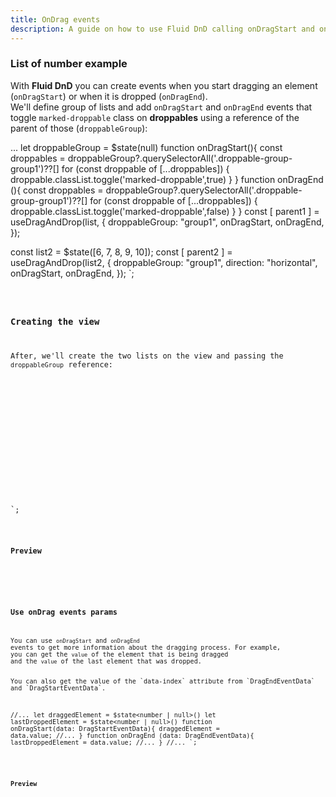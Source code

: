 ```yaml
---
title: OnDrag events
description: A guide on how to use Fluid DnD calling onDragStart and onDragEnd events.
---
```



### List of number example

With **Fluid DnD** you can create events when you start dragging an element (`onDragStart`) or when it is dropped (`onDragEnd`).\
We'll define group of lists and add `onDragStart` and `onDragEnd` events that toggle `marked-droppable` class on **droppables** using a reference of the parent of those (`droppableGroup`):


...
let droppableGroup = $state<HTMLElement>(null)
function onDragStart(){
  const droppables = droppableGroup?.querySelectorAll('.droppable-group-group1')??[]
  for (const droppable of [...droppables]) {
    droppable.classList.toggle('marked-droppable',true)
  }
}
function onDragEnd (){
  const droppables = droppableGroup?.querySelectorAll('.droppable-group-group1')??[]
  for (const droppable of [...droppables]) {
    droppable.classList.toggle('marked-droppable',false)
  }
}
const [ parent1 ] = useDragAndDrop<number>(list, {
  droppableGroup: "group1",
  onDragStart,
  onDragEnd,
});

const list2 = $state([6, 7, 8, 9, 10]);
const [ parent2 ] = useDragAndDrop(list2, { 
  droppableGroup: "group1",
  direction: "horizontal",
  onDragStart,
  onDragEnd,
});
</script>`;

<Code code={listOfNumbers} lang="svelte" mark={highlightsListOfNumbers} />

### Creating the view

After, we'll create the two lists on the view and passing the `droppableGroup` reference:

<div bind:this={droppableGroup}  class="group-list">
  <ul use:parent1 class="number-list">
      <!-- ... -->
  </ul>
  <div use:parent2 class="number-list-h">
      <!-- ... -->
  </div>
</div>
`;


<Code code={listOfNumbersDraggable} lang="svelte" mark={highlightsDraggable} />

### Preview

<div class="p-8 bg-[var(--sl-color-gray-6)]">
  <OnDragEvents client:load  />
</div>

### Use onDrag events params

You can use `onDragStart` and `onDragEnd` events to get more information about the dragging process. 
For example, you can get the `value` of the element that is being dragged and the `value` of the last element that was dropped.
<Aside type="note">You can also get the value of the `data-index` attribute from `DragEndEventData` and `DragStartEventData`.</Aside>

//...
let draggedElement = $state<number | null>()
let lastDroppedElement = $state<number | null>()
function onDragStart(data: DragStartEventData<number>){
  draggedElement = data.value;
  //...
}
function onDragEnd (data: DragEndEventData<number>){
  lastDroppedElement = data.value;
  //...
}
//...
</script>`;

<Code code={onDragParams} lang="vue" mark={highlightsOnDragParams} />

### Preview

<div class="p-8 bg-[var(--sl-color-gray-6)]">
  <OnDragEventsWithMoreInfo client:load  />
</div>